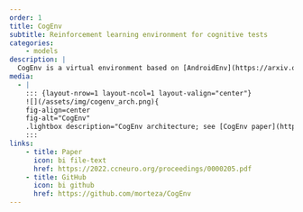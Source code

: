 ```yaml
---
order: 1
title: CogEnv
subtitle: Reinforcement learning environment for cognitive tests
categories:
    - models
description: |
  CogEnv is a virtual environment based on [AndroidEnv](https://arxiv.org/abs/2105.13231) that allows artificial agents to complete the same tests used in human studies. It enables typical reinforcement learning agents to perform tasks commonly used in cognitive psychology, such as the N-Back and Stroop tests. CogEnv is designed to be a flexible and extensible platform for studying [a wide range of cognitive tests](/projects/cognitive-tests.qmd) and comparing the performance of artificial agents to human participants.
media:
  - |
    ::: {layout-nrow=1 layout-ncol=1 layout-valign="center"}
    ![](/assets/img/cogenv_arch.png){
    fig-align=center
    fig-alt="CogEnv"
    .lightbox description="CogEnv architecture; see [CogEnv paper](https://2022.ccneuro.org/proceedings/0000205.pdf) for details."}
    :::
links:
    - title: Paper
      icon: bi file-text
      href: https://2022.ccneuro.org/proceedings/0000205.pdf
    - title: GitHub
      icon: bi github
      href: https://github.com/morteza/CogEnv
---
```

